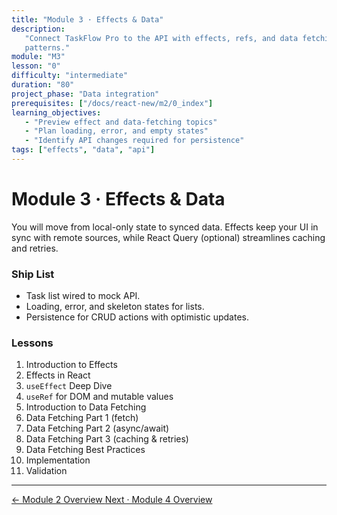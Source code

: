 ```yaml
---
title: "Module 3 · Effects & Data"
description:
   "Connect TaskFlow Pro to the API with effects, refs, and data fetching
   patterns."
module: "M3"
lesson: "0"
difficulty: "intermediate"
duration: "80"
project_phase: "Data integration"
prerequisites: ["/docs/react-new/m2/0_index"]
learning_objectives:
   - "Preview effect and data-fetching topics"
   - "Plan loading, error, and empty states"
   - "Identify API changes required for persistence"
tags: ["effects", "data", "api"]
---
```


# Module 3 · Effects & Data

You will move from local-only state to synced data. Effects keep your UI in sync
with remote sources, while React Query (optional) streamlines caching and
retries.

### Ship List

-  Task list wired to mock API.
-  Loading, error, and skeleton states for lists.
-  Persistence for CRUD actions with optimistic updates.

### Lessons

1. Introduction to Effects
2. Effects in React
3. `useEffect` Deep Dive
4. `useRef` for DOM and mutable values
5. Introduction to Data Fetching
6. Data Fetching Part 1 (fetch)
7. Data Fetching Part 2 (async/await)
8. Data Fetching Part 3 (caching & retries)
9. Data Fetching Best Practices
10.   Implementation
11.   Validation

---

<div className='mt-8 flex justify-between'>
   <a
      href='/docs/react-new/m2/0_index'
      className='text-sm font-medium text-muted-foreground hover:text-foreground'
   >
      ← Module 2 Overview
   </a>
   <a
      href='/docs/react-new/m4/0_index'
      className='text-sm font-medium text-primary hover:text-primary/80'
   >
      Next · Module 4 Overview
   </a>
</div>
